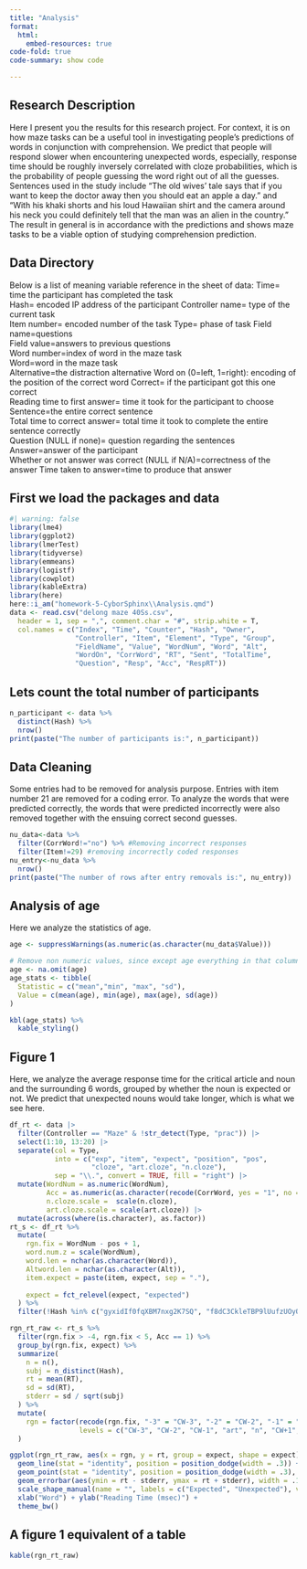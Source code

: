 ```yaml
---
title: "Analysis"
format: 
  html:
    embed-resources: true
code-fold: true
code-summary: show code

---
```

 
## Research Description
Here I present you the results for this research project. For context, it is on how maze tasks can be a useful tool in investigating people's predictions of words in conjunction with comprehension.
We predict that people will respond slower when encountering unexpected words, especially, response time should be roughly inversely correlated with cloze probabilities, which is the probability of people guessing the word right out of all the guesses.
Sentences used in the study include "The old wives' tale says that if you want to keep the doctor away then you should eat an apple a day." and "With his khaki shorts and his loud Hawaiian shirt and the camera around his neck you could definitely tell that the man was an alien in the country."
The result in general is in accordance with the predictions and shows maze tasks to be a viable option of studying comprehension prediction.

## Data Directory
Below is a list of meaning variable reference in the sheet of data:
Time= time the participant has completed the task	
Hash= encoded IP address of the participant
Controller name= type of the current task	
Item number= encoded number of the task	
Type= phase of task	
Field name=questions	
Field value=answers to previous questions	
Word number=index of word in the maze task	
Word=word in the maze task	
Alternative=the distraction alternative	
Word on (0=left, 1=right): encoding of the position of the correct word	
Correct= if the participant got this one correct	
Reading time to first answer= time it took for the participant to choose	
Sentence=the entire correct sentence	
Total time to correct answer= total time it took to complete the entire sentence correctly	
Question (NULL if none)= question regarding the sentences	
Answer=answer of the participant	
Whether or not answer was correct (NULL if N/A)=correctness of the answer
Time taken to answer=time to produce that answer

## First we load the packages and data
```r
#| warning: false
library(lme4)
library(ggplot2)
library(lmerTest)
library(tidyverse)
library(emmeans)
library(logistf)
library(cowplot)
library(kableExtra)
library(here)
here::i_am("homework-5-CyborSphinx\\Analysis.qmd")
data <- read.csv("delong maze 40Ss.csv",
  header = 1, sep = ",", comment.char = "#", strip.white = T,
  col.names = c("Index", "Time", "Counter", "Hash", "Owner", 
                "Controller", "Item", "Element", "Type", "Group", 
                "FieldName", "Value", "WordNum", "Word", "Alt", 
                "WordOn", "CorrWord", "RT", "Sent", "TotalTime", 
                "Question", "Resp", "Acc", "RespRT"))
```

## Lets count the total number of participants
```r
n_participant <- data %>% 
  distinct(Hash) %>% 
  nrow()
print(paste("The number of participants is:", n_participant))
```
## Data Cleaning
Some entries had to be removed for analysis purpose. Entries with item number 21 are removed for a coding error. To analyze the words that were predicted correctly, the words that were predicted incorrectly were also removed together with the ensuing correct second guesses.
```r
nu_data<-data %>% 
  filter(CorrWord!="no") %>% #Removing incorrect responses
  filter(Item!=29) #removing incorrectly coded responses
nu_entry<-nu_data %>% 
  nrow()
print(paste("The number of rows after entry removals is:", nu_entry))
```
## Analysis of age
Here we analyze the statistics of age.
```r
age <- suppressWarnings(as.numeric(as.character(nu_data$Value)))

# Remove non numeric values, since except age everything in that column is textual.
age <- na.omit(age)
age_stats <- tibble(
  Statistic = c("mean","min", "max", "sd"),
  Value = c(mean(age), min(age), max(age), sd(age))
)

kbl(age_stats) %>% 
  kable_styling()

```

## Figure 1
Here, we analyze the average response time for the critical article and noun and the surrounding 6 words, grouped by whether the noun is expected or not. We predict that unexpected nouns would take longer, which is what we see here.
```r
df_rt <- data |> 
  filter(Controller == "Maze" & !str_detect(Type, "prac")) |> 
  select(1:10, 13:20) |> 
  separate(col = Type, 
           into = c("exp", "item", "expect", "position", "pos", 
                    "cloze", "art.cloze", "n.cloze"), 
           sep = "\\.", convert = TRUE, fill = "right") |> 
  mutate(WordNum = as.numeric(WordNum),
         Acc = as.numeric(as.character(recode(CorrWord, yes = "1", no = "0"))),
         n.cloze.scale =  scale(n.cloze), 
         art.cloze.scale = scale(art.cloze)) |> 
  mutate(across(where(is.character), as.factor))
rt_s <- df_rt %>%
  mutate(
    rgn.fix = WordNum - pos + 1,
    word.num.z = scale(WordNum),
    word.len = nchar(as.character(Word)),
    Altword.len = nchar(as.character(Alt)),
    item.expect = paste(item, expect, sep = "."),
    
    expect = fct_relevel(expect, "expected")
  ) %>%
  filter(!Hash %in% c("gyxidIf0fqXBM7nxg2K7SQ", "f8dC3CkleTBP9lUufzUOyQ"))

rgn_rt_raw <- rt_s %>%
  filter(rgn.fix > -4, rgn.fix < 5, Acc == 1) %>%
  group_by(rgn.fix, expect) %>%
  summarize(
    n = n(),
    subj = n_distinct(Hash),
    rt = mean(RT),
    sd = sd(RT),
    stderr = sd / sqrt(subj)
  ) %>%
  mutate(
    rgn = factor(recode(rgn.fix, "-3" = "CW-3", "-2" = "CW-2", "-1" = "CW-1", "0" = "art", "1" = "n", "2" = "CW+1", "3" = "CW+2", "4" = "CW+3"),
                 levels = c("CW-3", "CW-2", "CW-1", "art", "n", "CW+1", "CW+2", "CW+3"))
  )

ggplot(rgn_rt_raw, aes(x = rgn, y = rt, group = expect, shape = expect)) +
  geom_line(stat = "identity", position = position_dodge(width = .3)) +
  geom_point(stat = "identity", position = position_dodge(width = .3), size = 3) +
  geom_errorbar(aes(ymin = rt - stderr, ymax = rt + stderr), width = .15, position = position_dodge(width = .3)) +
  scale_shape_manual(name = "", labels = c("Expected", "Unexpected"), values = c(21, 19)) +
  xlab("Word") + ylab("Reading Time (msec)") +
  theme_bw()
```
## A figure 1 equivalent of a table
```r
kable(rgn_rt_raw)
```

